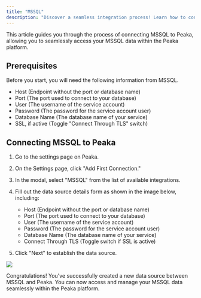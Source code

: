 ```yaml
---
title: "MSSQL"
description: "Discover a seamless integration process! Learn how to connect MSSQL to Peaka effortlessly for streamlined transactions."
---
```


This article guides you through the process of connecting MSSQL to Peaka, allowing you to seamlessly access your MSSQL data within the Peaka platform.

## Prerequisites

Before you start, you will need the following information from MSSQL.

- Host (Endpoint without the port or database name)
- Port (The port used to connect to your database)
- User (The username of the service account)
- Password (The password for the service account user)
- Database Name (The database name of your service)
- SSL, if active (Toggle "Connect Through TLS" switch)

## Connecting MSSQL to Peaka

1. Go to the settings page on Peaka.

2. On the Settings page, click "Add First Connection."

3. In the modal, select "MSSQL" from the list of available integrations.

4. Fill out the data source details form as shown in the image below, including:

   - Host (Endpoint without the port or database name)
   - Port (The port used to connect to your database)
   - User (The username of the service account)
   - Password (The password for the service account user)
   - Database Name (The database name of your service)
   - Connect Through TLS (Toggle switch if SSL is active)

5. Click "Next" to establish the data source.

<img src="https://cdn.peaka.com/integrations/mssql-1.png" />

Congratulations! You've successfully created a new data source between MSSQL and Peaka. You can now access and manage your MSSQL data seamlessly within the Peaka platform.
